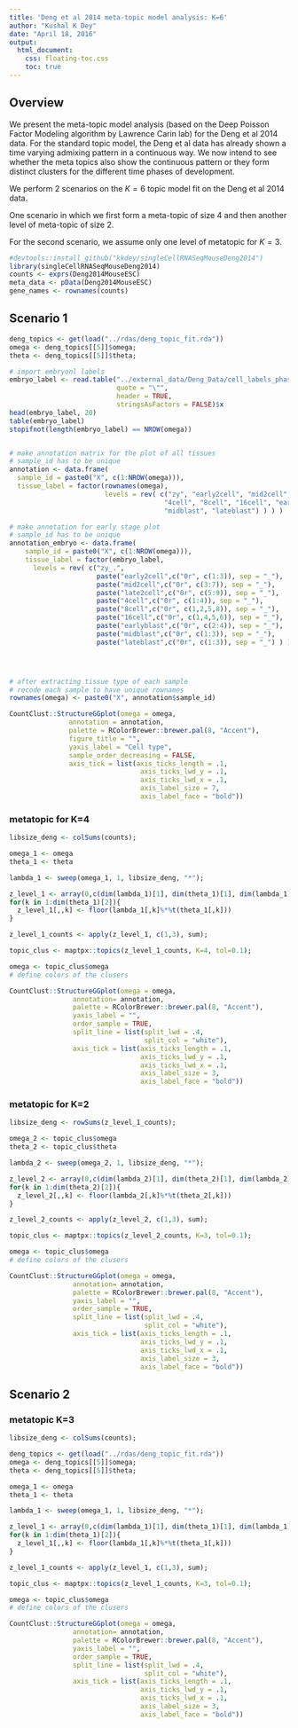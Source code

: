```yaml
---
title: 'Deng et al 2014 meta-topic model analysis: K=6'
author: "Kushal K Dey"
date: "April 18, 2016"
output: 
  html_document:
    css: floating-toc.css
    toc: true
---
```



## Overview

We present the meta-topic model analysis (based on the Deep Poisson Factor Modeling algorithm by Lawrence Carin lab) for the Deng et al 2014 data. For the standard topic model, the Deng et al data has already shown a time varying admixing pattern in a continuous way. We now intend to see whether the meta topics also show the continuous pattern or they form distinct clusters for the different time phases of development.

We perform 2 scenarios on the $K=6$ topic model fit on the Deng et al 2014 data. 

One scenario in which we first form a meta-topic of size $4$ and then another level of meta-topic of size $2$.

For the second scenario, we assume only one level of metatopic for $K=3$.


```r
#devtools::install_github("kkdey/singleCellRNASeqMouseDeng2014")
library(singleCellRNASeqMouseDeng2014)
counts <- exprs(Deng2014MouseESC)
meta_data <- pData(Deng2014MouseESC)
gene_names <- rownames(counts)
```

## Scenario 1

```r
deng_topics <- get(load("../rdas/deng_topic_fit.rda"))
omega <- deng_topics[[5]]$omega;
theta <- deng_topics[[5]]$theta;

# import embryonl labels
embryo_label <- read.table("../external_data/Deng_Data/cell_labels_phase_embryo.txt",
                           quote = "\"",
                           header = TRUE,
                           stringsAsFactors = FALSE)$x
head(embryo_label, 20)
table(embryo_label)
stopifnot(length(embryo_label) == NROW(omega))


# make annotation matrix for the plot of all tissues
# sample_id has to be unique
annotation <- data.frame(
  sample_id = paste0("X", c(1:NROW(omega))),
  tissue_label = factor(rownames(omega),
                        levels = rev( c("zy", "early2cell", "mid2cell", "late2cell",
                                       "4cell", "8cell", "16cell", "earlyblast",
                                       "midblast", "lateblast") ) ) )

# make annotation for early stage plot
# sample_id has to be unique
annotation_embryo <- data.frame(
    sample_id = paste0("X", c(1:NROW(omega))),
    tissue_label = factor(embryo_label,
      levels = rev( c("zy_.",
                      paste("early2cell",c("0r", c(1:3)), sep = "_"),
                      paste("mid2cell",c("0r", c(3:7)), sep = "_"),
                      paste("late2cell",c("0r", c(5:9)), sep = "_"),
                      paste("4cell",c("0r", c(1:4)), sep = "_"),
                      paste("8cell",c("0r", c(1,2,5,8)), sep = "_"),
                      paste("16cell",c("0r", c(1,4,5,6)), sep = "_"),
                      paste("earlyblast",c("0r", c(2:4)), sep = "_"),
                      paste("midblast",c("0r", c(1:3)), sep = "_"),
                      paste("lateblast",c("0r", c(1:3)), sep = "_") ) ) ) )




# after extracting tissue type of each sample
# recode each sample to have unique rownames
rownames(omega) <- paste0("X", annotation$sample_id)

CountClust::StructureGGplot(omega = omega,
               annotation = annotation,
               palette = RColorBrewer::brewer.pal(8, "Accent"),
               figure_title = "",
               yaxis_label = "Cell type",
               sample_order_decreasing = FALSE,
               axis_tick = list(axis_ticks_length = .1,
                                 axis_ticks_lwd_y = .1,
                                 axis_ticks_lwd_x = .1,
                                 axis_label_size = 7,
                                 axis_label_face = "bold"))


```

### metatopic for K=4

```r
libsize_deng <- colSums(counts);

omega_1 <- omega
theta_1 <- theta

lambda_1 <- sweep(omega_1, 1, libsize_deng, "*");

z_level_1 <- array(0,c(dim(lambda_1)[1], dim(theta_1)[1], dim(lambda_1)[2]));
for(k in 1:dim(theta_1)[2]){
  z_level_1[,,k] <- floor(lambda_1[,k]%*%t(theta_1[,k]))
}

z_level_1_counts <- apply(z_level_1, c(1,3), sum);
```

```r
topic_clus <- maptpx::topics(z_level_1_counts, K=4, tol=0.1);
```

```r
omega <- topic_clus$omega
# define colors of the clusers

CountClust::StructureGGplot(omega = omega,
                annotation= annotation,
                palette = RColorBrewer::brewer.pal(8, "Accent"),
                yaxis_label = "",
                order_sample = TRUE,
                split_line = list(split_lwd = .4,
                                  split_col = "white"),
                axis_tick = list(axis_ticks_length = .1,
                                 axis_ticks_lwd_y = .1,
                                 axis_ticks_lwd_x = .1,
                                 axis_label_size = 3,
                                 axis_label_face = "bold"))
```

### metatopic for K=2

```r
libsize_deng <- rowSums(z_level_1_counts);

omega_2 <- topic_clus$omega
theta_2 <- topic_clus$theta

lambda_2 <- sweep(omega_2, 1, libsize_deng, "*");

z_level_2 <- array(0,c(dim(lambda_2)[1], dim(theta_2)[1], dim(lambda_2)[2]));
for(k in 1:dim(theta_2)[2]){
  z_level_2[,,k] <- floor(lambda_2[,k]%*%t(theta_2[,k]))
}

z_level_2_counts <- apply(z_level_2, c(1,3), sum);
```

```r
topic_clus <- maptpx::topics(z_level_2_counts, K=3, tol=0.1);
```

```r
omega <- topic_clus$omega
# define colors of the clusers

CountClust::StructureGGplot(omega = omega,
                annotation= annotation,
                palette = RColorBrewer::brewer.pal(8, "Accent"),
                yaxis_label = "",
                order_sample = TRUE,
                split_line = list(split_lwd = .4,
                                  split_col = "white"),
                axis_tick = list(axis_ticks_length = .1,
                                 axis_ticks_lwd_y = .1,
                                 axis_ticks_lwd_x = .1,
                                 axis_label_size = 3,
                                 axis_label_face = "bold"))
```

## Scenario 2

### metatopic K=3

```r
libsize_deng <- colSums(counts);

deng_topics <- get(load("../rdas/deng_topic_fit.rda"))
omega <- deng_topics[[5]]$omega;
theta <- deng_topics[[5]]$theta;

omega_1 <- omega
theta_1 <- theta

lambda_1 <- sweep(omega_1, 1, libsize_deng, "*");

z_level_1 <- array(0,c(dim(lambda_1)[1], dim(theta_1)[1], dim(lambda_1)[2]));
for(k in 1:dim(theta_1)[2]){
  z_level_1[,,k] <- floor(lambda_1[,k]%*%t(theta_1[,k]))
}

z_level_1_counts <- apply(z_level_1, c(1,3), sum);
```

```r
topic_clus <- maptpx::topics(z_level_1_counts, K=3, tol=0.1);
```

```r
omega <- topic_clus$omega
# define colors of the clusers

CountClust::StructureGGplot(omega = omega,
                annotation= annotation,
                palette = RColorBrewer::brewer.pal(8, "Accent"),
                yaxis_label = "",
                order_sample = TRUE,
                split_line = list(split_lwd = .4,
                                  split_col = "white"),
                axis_tick = list(axis_ticks_length = .1,
                                 axis_ticks_lwd_y = .1,
                                 axis_ticks_lwd_x = .1,
                                 axis_label_size = 3,
                                 axis_label_face = "bold"))
```
